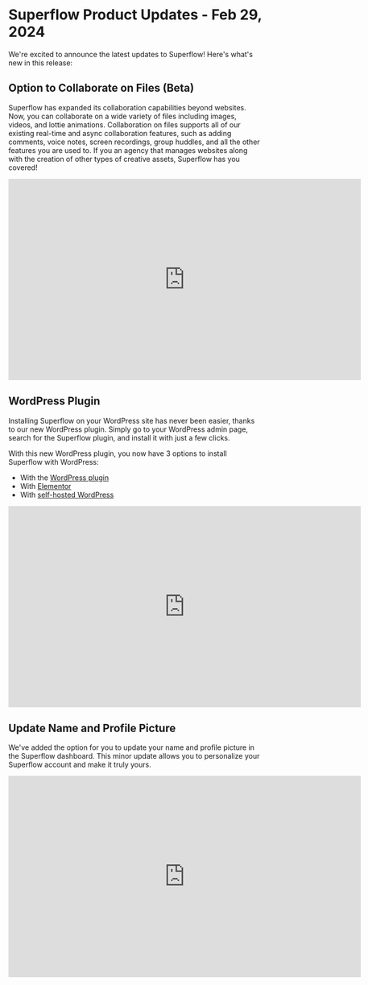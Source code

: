 # Superflow Product Updates - Feb 29, 2024

We're excited to announce the latest updates to Superflow! Here's what's new in this release:


## Option to Collaborate on Files (Beta)
Superflow has expanded its collaboration capabilities beyond websites. Now, you can collaborate on a wide variety of files including images, videos, and lottie animations. Collaboration on files supports all of our existing real-time and async collaboration features, such as adding comments, voice notes, screen recordings, group huddles, and all the other features you are used to. If you an agency that manages websites along with the creation of other types of creative assets, Superflow has you covered!


<Frame>
<iframe width="700px" height="400px" src="https://www.youtube.com/embed/LWSx53odr7I?si=2ra5f_rcCF73CXFL"  title="YouTube video player" frameBorder="0" allow="accelerometer; autoplay; clipboard-write; encrypted-media; gyroscope; picture-in-picture; web-share" allowfullscreen></iframe>
</Frame>

## WordPress Plugin
Installing Superflow on your WordPress site has never been easier, thanks to our new WordPress plugin. Simply go to your WordPress admin page, search for the Superflow plugin, and install it with just a few clicks.

With this new WordPress plugin, you now have 3 options to install Superflow with WordPress:
- With the [WordPress plugin](/no-code-platforms/wordpress-plugin/setup)
- With [Elementor](/no-code-platforms/elementor/setup)
- With [self-hosted WordPress](/no-code-platforms/wordpress/setup)

<Frame>
<iframe width="700px" height="400px" src="https://www.youtube.com/embed/MCKKtejuRC8?si=7LyXUbyrm2nhVdSS"  title="YouTube video player" frameBorder="0" allow="accelerometer; autoplay; clipboard-write; encrypted-media; gyroscope; picture-in-picture; web-share" allowfullscreen></iframe>
</Frame>

## Update Name and Profile Picture
We've added the option for you to update your name and profile picture in the Superflow dashboard. This minor update allows you to personalize your Superflow account and make it truly yours.

<Frame>
<iframe width="700px" height="400px" src="https://www.youtube.com/embed/QTBqRRLNcpo?si=-7QNvrChFf36BQ8N"  title="YouTube video player" frameBorder="0" allow="accelerometer; autoplay; clipboard-write; encrypted-media; gyroscope; picture-in-picture; web-share" allowfullscreen></iframe>
</Frame>